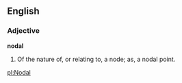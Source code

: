 ==English==

===Adjective===

'''nodal'''

#Of the nature of, or relating to, a node; as, a nodal point.

[[pl:Nodal]]
